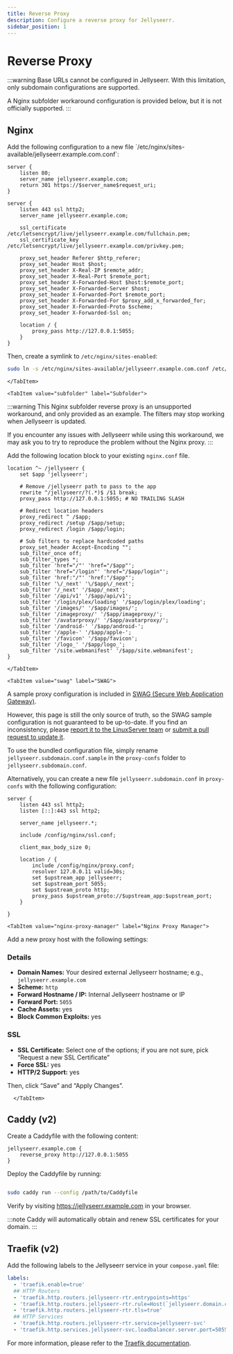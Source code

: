 ```yaml
---
title: Reverse Proxy
description: Configure a reverse proxy for Jellyseerr.
sidebar_position: 1
---
```


# Reverse Proxy

:::warning
Base URLs cannot be configured in Jellyseerr. With this limitation, only subdomain configurations are supported.

A Nginx subfolder workaround configuration is provided below, but it is not officially supported.
:::

## Nginx


<Tabs groupId="nginx-reverse-proxy" queryString>
    <TabItem value="subdomain" label="Subdomain">
Add the following configuration to a new file `/etc/nginx/sites-available/jellyseerr.example.com.conf`:

```nginx
server {
    listen 80;
    server_name jellyseerr.example.com;
    return 301 https://$server_name$request_uri;
}

server {
    listen 443 ssl http2;
    server_name jellyseerr.example.com;

    ssl_certificate /etc/letsencrypt/live/jellyseerr.example.com/fullchain.pem;
    ssl_certificate_key /etc/letsencrypt/live/jellyseerr.example.com/privkey.pem;

    proxy_set_header Referer $http_referer;
    proxy_set_header Host $host;
    proxy_set_header X-Real-IP $remote_addr;
    proxy_set_header X-Real-Port $remote_port;
    proxy_set_header X-Forwarded-Host $host:$remote_port;
    proxy_set_header X-Forwarded-Server $host;
    proxy_set_header X-Forwarded-Port $remote_port;
    proxy_set_header X-Forwarded-For $proxy_add_x_forwarded_for;
    proxy_set_header X-Forwarded-Proto $scheme;
    proxy_set_header X-Forwarded-Ssl on;

    location / {
        proxy_pass http://127.0.0.1:5055;
    }
}
```

Then, create a symlink to `/etc/nginx/sites-enabled`:

```bash
sudo ln -s /etc/nginx/sites-available/jellyseerr.example.com.conf /etc/nginx/sites-enabled/jellyseerr.example.com.conf
```

    </TabItem>

    <TabItem value="subfolder" label="Subfolder">

:::warning
This Nginx subfolder reverse proxy is an unsupported workaround, and only provided as an example. The filters may stop working when Jellyseerr is updated.

If you encounter any issues with Jellyseerr while using this workaround, we may ask you to try to reproduce the problem without the Nginx proxy.
:::

Add the following location block to your existing `nginx.conf` file.

```nginx
location ^~ /jellyseerr {
    set $app 'jellyseerr';

    # Remove /jellyseerr path to pass to the app
    rewrite ^/jellyseerr/?(.*)$ /$1 break;
    proxy_pass http://127.0.0.1:5055; # NO TRAILING SLASH

    # Redirect location headers
    proxy_redirect ^ /$app;
    proxy_redirect /setup /$app/setup;
    proxy_redirect /login /$app/login;

    # Sub filters to replace hardcoded paths
    proxy_set_header Accept-Encoding "";
    sub_filter_once off;
    sub_filter_types *;
    sub_filter 'href="/"' 'href="/$app"';
    sub_filter 'href="/login"' 'href="/$app/login"';
    sub_filter 'href:"/"' 'href:"/$app"';
    sub_filter '\/_next' '\/$app\/_next';
    sub_filter '/_next' '/$app/_next';
    sub_filter '/api/v1' '/$app/api/v1';
    sub_filter '/login/plex/loading' '/$app/login/plex/loading';
    sub_filter '/images/' '/$app/images/';
    sub_filter '/imageproxy/' '/$app/imageproxy/';
    sub_filter '/avatarproxy/' '/$app/avatarproxy/';
    sub_filter '/android-' '/$app/android-';
    sub_filter '/apple-' '/$app/apple-';
    sub_filter '/favicon' '/$app/favicon';
    sub_filter '/logo_' '/$app/logo_';
    sub_filter '/site.webmanifest' '/$app/site.webmanifest';
}
```

    </TabItem>

    <TabItem value="swag" label="SWAG">

A sample proxy configuration is included in [SWAG (Secure Web Application Gateway)](https://github.com/linuxserver/docker-swag).

However, this page is still the only source of truth, so the SWAG sample configuration is not guaranteed to be up-to-date. If you find an inconsistency, please [report it to the LinuxServer team](https://github.com/linuxserver/reverse-proxy-confs/issues/new) or [submit a pull request to update it](https://github.com/linuxserver/reverse-proxy-confs/pulls).

To use the bundled configuration file, simply rename `jellyseerr.subdomain.conf.sample` in the `proxy-confs` folder to `jellyseerr.subdomain.conf`.

Alternatively, you can create a new file `jellyseerr.subdomain.conf` in `proxy-confs` with the following configuration:

```nginx
server {
    listen 443 ssl http2;
    listen [::]:443 ssl http2;

    server_name jellyseerr.*;

    include /config/nginx/ssl.conf;

    client_max_body_size 0;

    location / {
        include /config/nginx/proxy.conf;
        resolver 127.0.0.11 valid=30s;
        set $upstream_app jellyseerr;
        set $upstream_port 5055;
        set $upstream_proto http;
        proxy_pass $upstream_proto://$upstream_app:$upstream_port;
    }

}
```

</TabItem>

    <TabItem value="nginx-proxy-manager" label="Nginx Proxy Manager">

Add a new proxy host with the following settings:

### Details

- **Domain Names:** Your desired external Jellyseerr hostname; e.g., `jellyseerr.example.com`
- **Scheme:** `http`
- **Forward Hostname / IP:** Internal Jellyseerr hostname or IP
- **Forward Port:** `5055`
- **Cache Assets:** yes
- **Block Common Exploits:** yes

### SSL

- **SSL Certificate:** Select one of the options; if you are not sure, pick “Request a new SSL Certificate”
- **Force SSL:** yes
- **HTTP/2 Support:** yes

Then, click “Save” and “Apply Changes”.

      </TabItem>

  </Tabs>

## Caddy (v2)

Create a Caddyfile with the following content:

```caddyfile
jellyseerr.example.com {
    reverse_proxy http://127.0.0.1:5055
}
```

Deploy the Caddyfile by running:

```bash

sudo caddy run --config /path/to/Caddyfile
```

Verify by visiting https://jellyseerr.example.com in your browser.

:::note
Caddy will automatically obtain and renew SSL certificates for your domain.
:::

## Traefik (v2)

Add the following labels to the Jellyseerr service in your `compose.yaml` file:

```yaml
labels:
  - 'traefik.enable=true'
  ## HTTP Routers
  - 'traefik.http.routers.jellyseerr-rtr.entrypoints=https'
  - 'traefik.http.routers.jellyseerr-rtr.rule=Host(`jellyseerr.domain.com`)'
  - 'traefik.http.routers.jellyseerr-rtr.tls=true'
  ## HTTP Services
  - 'traefik.http.routers.jellyseerr-rtr.service=jellyseerr-svc'
  - 'traefik.http.services.jellyseerr-svc.loadbalancer.server.port=5055'
```

For more information, please refer to the [Traefik documentation](https://doc.traefik.io/traefik/user-guides/docker-compose/basic-example/).
